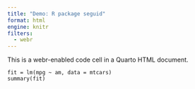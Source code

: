 ```yaml
---
title: "Demo: R package seguid"
format: html
engine: knitr
filters:
  - webr
---
```


This is a webr-enabled code cell in a Quarto HTML document.

```webr-r
fit = lm(mpg ~ am, data = mtcars)
summary(fit)
```
